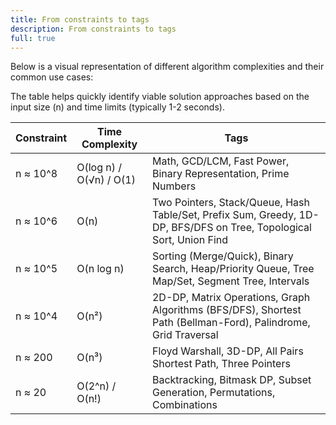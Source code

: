 ```yaml
---
title: From constraints to tags
description: From constraints to tags
full: true
---
```




Below is a visual representation of different algorithm complexities and their common use cases:

<AlgorithmComplexity />

The table helps quickly identify viable solution approaches based on the input size (n) and time limits (typically 1-2 seconds).

| Constraint      | Time Complexity           | Tags                                    |
|----------------|----------------------------|-----------------------------------------------------------|
| n ≈ 10^8       | O(log n)  / O(√n) / O(1)   | Math, GCD/LCM, Fast Power, Binary Representation, Prime Numbers |
| n ≈ 10^6       | O(n)                       | Two Pointers, Stack/Queue, Hash Table/Set, Prefix Sum, Greedy, 1D-DP, BFS/DFS on Tree, Topological Sort, Union Find |
| n ≈ 10^5       | O(n log n)                 | Sorting (Merge/Quick), Binary Search, Heap/Priority Queue, Tree Map/Set, Segment Tree, Intervals |
| n ≈ 10^4       | O(n²)                      | 2D-DP, Matrix Operations, Graph Algorithms (BFS/DFS), Shortest Path (Bellman-Ford), Palindrome, Grid Traversal |
| n ≈ 200        | O(n³)                      | Floyd Warshall, 3D-DP, All Pairs Shortest Path, Three Pointers |
| n ≈ 20         | O(2^n) / O(n!)             | Backtracking, Bitmask DP, Subset Generation,  Permutations, Combinations |
